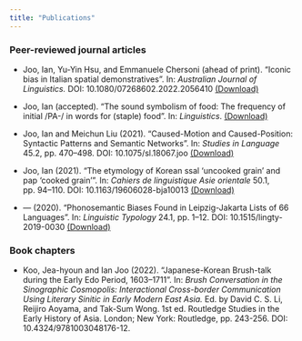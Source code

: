 ```yaml
---
title: "Publications"
---
```


<h3>Peer-reviewed journal articles</h3>

* Joo, Ian, Yu-Yin Hsu, and Emmanuele Chersoni (ahead of print). “Iconic bias in Italian spatial demonstratives”. In: <em>Australian Journal of Linguistics.</em> DOI: 10.1080/07268602.2022.2056410 [(Download)](joo2022iconic.pdf)

* Joo, Ian (accepted). “The sound symbolism of food: The frequency of initial /PA-/ in words for (staple) food”. In: <em>Linguistics</em>. [(Download)](joo2022sound.pdf)

* Joo, Ian and Meichun Liu (2021). “Caused-Motion and Caused-Position: Syntactic Patterns and Semantic Networks”. In: <em>Studies in Language</em> 45.2, pp. 470–498. DOI: 10.1075/sl.18067.joo [(Download)](joo2021caused.pdf)

* Joo, Ian (2021). “The etymology of Korean ssal ‘uncooked grain’ and pap ‘cooked grain’”. In: <em>Cahiers de linguistique Asie orientale</em> 50.1, pp. 94–110. DOI: 10.1163/19606028-bja10013 [(Download)](joo2021etymology.pdf)

* — (2020). “Phonosemantic Biases Found in Leipzig-Jakarta Lists of 66 Languages”. In: <em>Linguistic Typology</em> 24.1, pp. 1–12. DOI: 10.1515/lingty-2019-0030 [(Download)](joo2020phonosemantic.pdf)

<h3>Book chapters</h3>

* Koo, Jea-hyoun and Ian Joo (2022). “Japanese-Korean Brush-talk during the Early Edo Period, 1603–1711”. In: <em>Brush Conversation in the Sinographic Cosmopolis: Interactional Cross-border Communication Using Literary Sinitic in Early Modern East Asia.</em> Ed. by David C. S. Li, Reijiro Aoyama, and Tak-Sum Wong. 1st ed. Routledge Studies in the Early History of Asia. London; New York: Routledge, pp. 243-256. DOI: 10.4324/9781003048176-12.